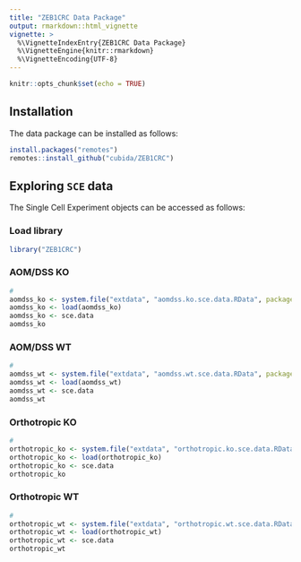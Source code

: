 ```yaml
---
title: "ZEB1CRC Data Package"
output: rmarkdown::html_vignette
vignette: >
  %\VignetteIndexEntry{ZEB1CRC Data Package}
  %\VignetteEngine{knitr::rmarkdown}
  %\VignetteEncoding{UTF-8}
---
```


```r
knitr::opts_chunk$set(echo = TRUE)
```

## Installation

The data package can be installed as follows:

```r
install.packages("remotes")
remotes::install_github("cubida/ZEB1CRC")
```

## Exploring `SCE` data

The Single Cell Experiment objects can be accessed as follows:

### Load library

```r
library("ZEB1CRC")
```

### AOM/DSS KO 

```r
#
aomdss_ko <- system.file("extdata", "aomdss.ko.sce.data.RData", package = "ZEB1CRC")
aomdss_ko <- load(aomdss_ko)
aomdss_ko <- sce.data
aomdss_ko
```

### AOM/DSS WT

```r
#
aomdss_wt <- system.file("extdata", "aomdss.wt.sce.data.RData", package = "ZEB1CRC")
aomdss_wt <- load(aomdss_wt)
aomdss_wt <- sce.data
aomdss_wt
```

### Orthotropic KO

```r
#
orthotropic_ko <- system.file("extdata", "orthotropic.ko.sce.data.RData", package = "ZEB1CRC")
orthotropic_ko <- load(orthotropic_ko)
orthotropic_ko <- sce.data
orthotropic_ko
```

### Orthotropic WT

```r
#
orthotropic_wt <- system.file("extdata", "orthotropic.wt.sce.data.RData", package = "ZEB1CRC")
orthotropic_wt <- load(orthotropic_wt)
orthotropic_wt <- sce.data
orthotropic_wt
```
